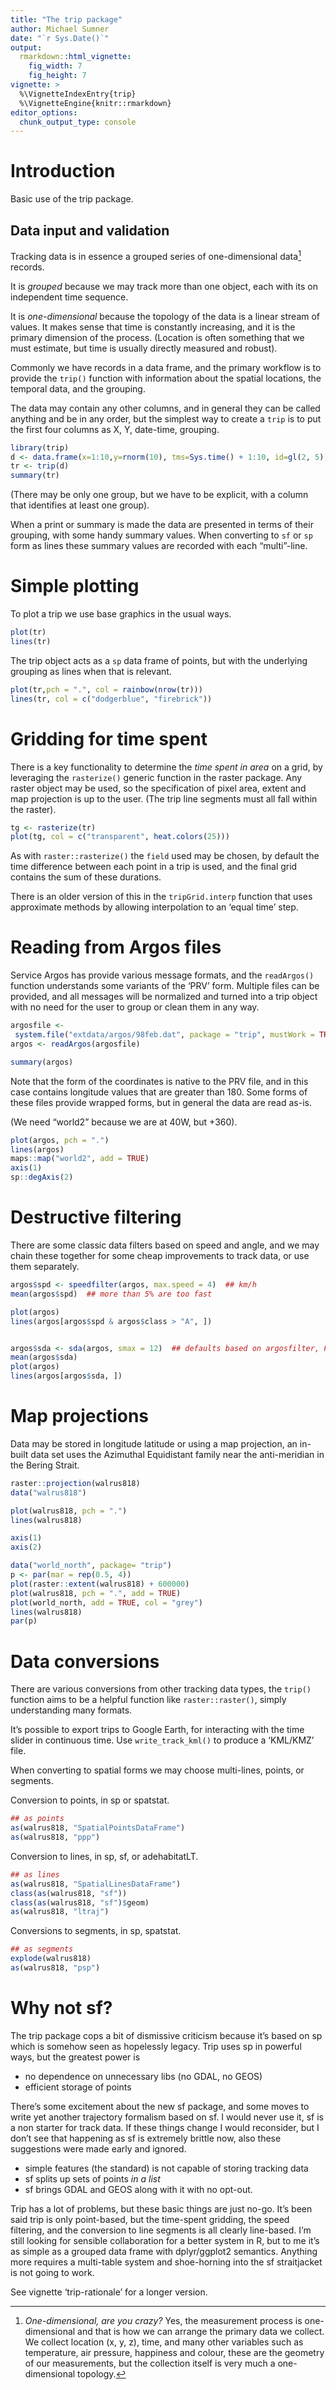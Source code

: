```yaml
---
title: "The trip package"
author: Michael Sumner
date: "`r Sys.Date()`"
output:
  rmarkdown::html_vignette:
    fig_width: 7
    fig_height: 7
vignette: >
  %\VignetteIndexEntry{trip}
  %\VignetteEngine{knitr::rmarkdown}
editor_options: 
  chunk_output_type: console
---
```



# Introduction

Basic use of the trip package.

## Data input and validation

Tracking data is in essence a grouped series of one-dimensional data[^1] records. 

It is *grouped* because we may track more than one object, each with its on
independent time sequence.

It is *one-dimensional* because the topology of the data is a linear stream of
values. It makes sense that time is constantly increasing, and it is the primary
dimension of the process. (Location is often something that we must estimate, but time
is usually directly measured and robust). 

Commonly we have records in a data frame, and the primary workflow is to provide
the `trip()` function with information about the spatial locations, the temporal
data, and the grouping.

The data may contain any other columns, and in general they can be called anything and
be in any order, but the simplest way to create a `trip` is to put the first four columns 
as X, Y, date-time, grouping. 

```r
library(trip)
d <- data.frame(x=1:10,y=rnorm(10), tms=Sys.time() + 1:10, id=gl(2, 5))
tr <- trip(d)
summary(tr)
```

(There may be only one group, but we have to be explicit, with a column that identifies at least one group). 


When a print or summary is made the data are presented in terms of their grouping, with some handy summary values. When converting to `sf` or `sp` form as lines these summary values are recorded with each "multi"-line. 

# Simple plotting


To plot a trip we use base graphics in the usual ways. 

```r
plot(tr)
lines(tr)
```

The trip object acts as a `sp` data frame of points, but with the underlying grouping as lines when that is relevant. 

```r
plot(tr,pch = ".", col = rainbow(nrow(tr)))
lines(tr, col = c("dodgerblue", "firebrick"))
```


# Gridding for time spent

There is a key functionality to determine the *time spent in area* on a grid, by leveraging the `rasterize()` generic function in the raster package. Any raster object may be used, so the specification of pixel area, extent and map projection is up to the user.  (The trip line segments must all fall within the raster). 

```r
tg <- rasterize(tr)
plot(tg, col = c("transparent", heat.colors(25)))
```

As with `raster::rasterize()` the `field` used may be chosen, by default the time difference between each point in a trip is used, and the final grid contains the sum of these durations. 

There is an older version of this in the `tripGrid.interp` function that uses approximate methods by allowing interpolation to an 'equal time' step. 

# Reading from Argos files

Service Argos has provide various message formats, and the `readArgos()` function understands some
variants of the 'PRV' form. Multiple files can be provided, and all messages will be normalized and
turned into a trip object with no need for the user to group or clean them in any way. 

```r
argosfile <- 
 system.file("extdata/argos/98feb.dat", package = "trip", mustWork = TRUE)
argos <- readArgos(argosfile) 

summary(argos)
```

Note that the form of the coordinates is native to the PRV file, and in this case contains longitude values that are greater than 180. Some forms of these files provide wrapped forms, but in general the data are
read as-is. 

(We need "world2" because we are at 40W, but +360). 

```r
plot(argos, pch = ".")
lines(argos)
maps::map("world2", add = TRUE)
axis(1)
sp::degAxis(2)
```

# Destructive filtering

There are some classic data filters based on speed and angle, and we may chain
these together for some cheap improvements to track data, or use them separately. 

```r
argos$spd <- speedfilter(argos, max.speed = 4)  ## km/h
mean(argos$spd)  ## more than 5% are too fast

plot(argos)
lines(argos[argos$spd & argos$class > "A", ])


argos$sda <- sda(argos, smax = 12)  ## defaults based on argosfilter, Freitas et al. (2008) 
mean(argos$sda)
plot(argos)
lines(argos[argos$sda, ])

```

# Map projections

Data may be stored in longitude latitude or using a map projection, an in-built data set uses the Azimuthal Equidistant family near the anti-meridian in the Bering Strait.  

```r
raster::projection(walrus818)
data("walrus818")

plot(walrus818, pch = ".")
lines(walrus818)

axis(1)
axis(2)
```


```r
data("world_north", package= "trip")
p <- par(mar = rep(0.5, 4))
plot(raster::extent(walrus818) + 600000)
plot(walrus818, pch = ".", add = TRUE)
plot(world_north, add = TRUE, col = "grey")
lines(walrus818)
par(p)
```


# Data conversions

There are various conversions from other tracking data types, the `trip()` function
aims to be a helpful function like `raster::raster()`, simply understanding many formats. 

It's possible to export trips to Google Earth, for interacting with the time slider
in continuous time. Use `write_track_kml()` to produce a 'KML/KMZ' file. 

When converting to spatial forms we may choose multi-lines, points, or segments. 


Conversion to points, in sp or spatstat. 

```r
## as points
as(walrus818, "SpatialPointsDataFrame")
as(walrus818, "ppp")

```

Conversion to lines, in sp, sf, or adehabitatLT. 

```r
## as lines
as(walrus818, "SpatialLinesDataFrame")
class(as(walrus818, "sf"))
class(as(walrus818, "sf")$geom)
as(walrus818, "ltraj")
```

Conversions to segments, in sp, spatstat. 


```r
## as segments
explode(walrus818)
as(walrus818, "psp")

```


# Why not sf?

The trip package cops a bit of dismissive criticism because it's based on sp which is somehow seen as hopelessly legacy. Trip uses sp in powerful ways, but the greatest power is 

* no dependence on unnecessary libs (no GDAL, no GEOS)
* efficient storage of points

There's some excitement about the new sf package, and some moves to write yet another trajectory formalism based on sf. I would never use it, sf is a non starter for track data. If these things change I would
reconsider, but I don't see that happening as sf is extremely brittle now, also these suggestions were made early and ignored. 

* simple features (the standard) is not capable of storing tracking data
* sf splits up sets of points *in a list*
* sf brings GDAL and GEOS along with it with no opt-out. 

Trip has a lot of problems, but these basic things are just no-go. It's been said trip is only point-based, but the time-spent gridding, the speed filtering, and the conversion to line segments is all clearly line-based. I'm still looking for sensible collaboration for a better system in R, but to me it's as simple as a grouped data frame with dplyr/ggplot2 semantics. Anything more requires a multi-table system and shoe-horning into the sf straitjacket is not going to work. 

See vignette 'trip-rationale' for a longer version. 

[^1]: *One-dimensional, are you crazy?* Yes, the measurement process is one-dimensional and that is how we
can arrange the primary data we collect. We collect location (x, y, z), time, and many other variables such as temperature, air pressure, happiness and colour, these are the geometry of our measurements, but the collection itself is very much a one-dimensional topology.

